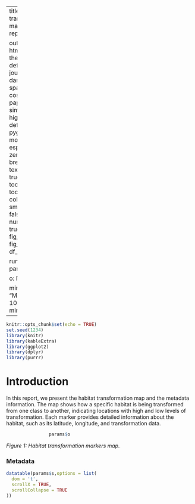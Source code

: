 
---
title: Habitat transformation markers map report |

output: 
 html_document:
   theme: flatly # default, cerulean, journal, flatly, darkly, readable, spacelab, united, cosmo, lumen, paper, sandstone, simplex, and yeti
   highlight: tango # default, tango, pygments, kate, monochrome, espresso, zenburn, haddock, breezedark, and textmate
   smart: true
   toc: true
   toc_depth: 2
   toc_float:
     collapsed: false
     smooth_scroll: false
   numbers_sections: true
   fig_width: 7
   fig_height: 6
   fig_caption: true
   df_print: paged

runtime: shiny   
params:

  o: NA
  s: NA

  
  minimum: 
    label: "Minimum:"
    value: 100
    input: slider
    min: 0
    max: 1000
---


```r
knitr::opts_chunk$set(echo = TRUE)
set.seed(1234)
library(knitr)
library(kableExtra)
library(ggplot2)
library(dplyr)
library(purrr)

```



# Introduction
In this report, we present the habitat transformation map and the metadata information. The map shows how a specific habitat is being transformed from one class to another, indicating locations with high and low levels of transformation. Each marker provides detailed information about the habitat, such as its latitude, longitude, and transformation data.
 

```r

                params$o

```
*Figure 1: Habitat transformation markers map.*


### Metadata  

```r

datatable(params$s,options = list(
  dom = 't',
  scrollX = TRUE,
  scrollCollapse = TRUE
))

```
